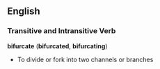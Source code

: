 == English ==
=== Transitive and Intransitive Verb ===
'''bifurcate''' ('''bifurcated''', '''bifurcating''')
*To divide or fork into two channels or branches